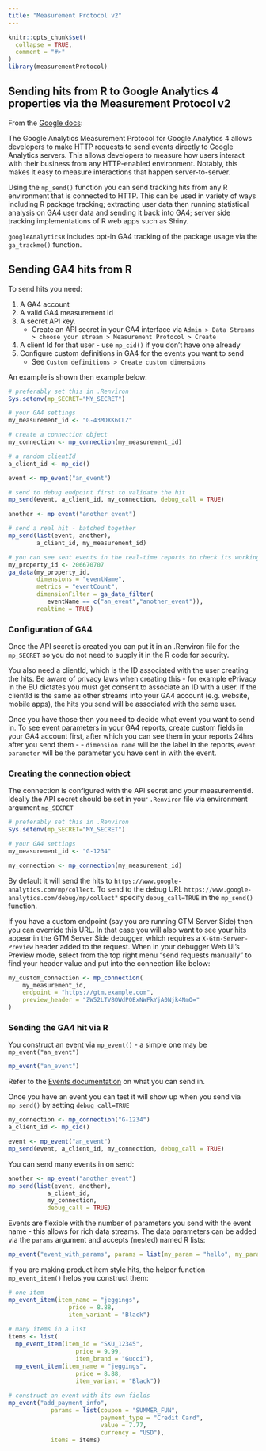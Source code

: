 ```yaml
---
title: "Measurement Protocol v2"
---
```



```r
knitr::opts_chunk$set(
  collapse = TRUE,
  comment = "#>"
)
library(measurementProtocol)
```

## Sending hits from R to Google Analytics 4 properties via the Measurement Protocol v2

From the [Google docs](https://developers.google.com/analytics/devguides/collection/protocol/ga4):

The Google Analytics Measurement Protocol for Google Analytics 4 allows developers to make HTTP requests to send events directly to Google Analytics servers. This allows developers to measure how users interact with their business from any HTTP-enabled environment. Notably, this makes it easy to measure interactions that happen server-to-server.

Using the `mp_send()` function you can send tracking hits from any R environment that is connected to HTTP.  This can be used in variety of ways including R package tracking; extracting user data then running statistical analysis on GA4 user data and sending it back into GA4; server side tracking implementations of R web apps such as Shiny.

`googleAnalyticsR` includes opt-in GA4 tracking of the package usage via the `ga_trackme()` function.

## Sending GA4 hits from R

To send hits you need: 

1. A GA4 account
2. A valid GA4 measurement Id
3. A secret API key.
   - Create an API secret in your GA4 interface via `Admin > Data Streams > choose your stream > Measurement Protocol > Create`
4. A client Id for that user - use `mp_cid()` if you don't have one already
5. Configure custom definitions in GA4 for the events you want to send
   - See `Custom definitions > Create custom dimensions` 

An example is shown then example below:

```r
# preferably set this in .Renviron
Sys.setenv(mp_SECRET="MY_SECRET")

# your GA4 settings
my_measurement_id <- "G-43MDXK6CLZ"

# create a connection object
my_connection <- mp_connection(my_measurement_id)

# a random clientId
a_client_id <- mp_cid()

event <- mp_event("an_event")

# send to debug endpoint first to validate the hit
mp_send(event, a_client_id, my_connection, debug_call = TRUE)

another <- mp_event("another_event")

# send a real hit - batched together
mp_send(list(event, another), 
        a_client_id, my_measurement_id)

# you can see sent events in the real-time reports to check its working
my_property_id <- 206670707
ga_data(my_property_id, 
        dimensions = "eventName", 
        metrics = "eventCount", 
        dimensionFilter = ga_data_filter(
           eventName == c("an_event","another_event")),
        realtime = TRUE)
```

### Configuration of GA4

Once the API secret is created you can put it in an .Renviron file for the `mp_SECRET` so you do not need to supply it in the R code for security.

You also need a clientId, which is the ID associated with the user creating the hits.  Be aware of privacy laws when creating this - for example ePrivacy in the EU dictates you must get consent to associate an ID with a user.  If the clientId is the same as other streams into your GA4 account (e.g. website, mobile apps), the hits you send will be associated with the same user.

Once you have those then you need to decide what event you want to send in. To see event parameters in your GA4 reports, create custom fields in your GA4 account first, after which you can see them in your reports 24hrs after you send them - - `dimension name` will be the label in the reports, `event parameter` will be the parameter you have sent in with the event. 

### Creating the connection object

The connection is configured with the API secret and your measurementId. Ideally the API secret should be set in your `.Renviron` file via environment argument `mp_SECRET` 

```r
# preferably set this in .Renviron
Sys.setenv(mp_SECRET="MY_SECRET")

# your GA4 settings
my_measurement_id <- "G-1234"

my_connection <- mp_connection(my_measurement_id)
```

By default it will send the hits to `https://www.google-analytics.com/mp/collect`. To send to the debug URL `https://www.google-analytics.com/debug/mp/collect"` specify `debug_call=TRUE` in the `mp_send()` function. 

If you have a custom endpoint (say you are running GTM Server Side) then you can override this URL.  In that case you will also want to see your hits appear in the GTM Server Side debugger, which requires a `X-Gtm-Server-Preview` header added to the request.  When in your debugger Web UI's Preview mode, select from the top right menu "send requests manually" to find your header value and put into the connection like below:

```r
my_custom_connection <- mp_connection(
    my_measurement_id,
    endpoint = "https://gtm.example.com",
    preview_header = "ZW52LTV8OWdPOExNWFkYjA0Njk4NmQ="
)
```

### Sending the GA4 hit via R

You construct an event via `mp_event()` - a simple one may be `mp_event("an_event")`

```r
mp_event("an_event")
```

Refer to the [Events documentation](https://developers.google.com/analytics/devguides/collection/protocol/ga4/reference/events) on what you can send in.

Once you have an event you can test it will show up when you send via `mp_send()` by setting `debug_call=TRUE`

```r
my_connection <- mp_connection("G-1234")
a_client_id <- mp_cid()

event <- mp_event("an_event")
mp_send(event, a_client_id, my_connection, debug_call = TRUE)
```

You can send many events in on send:

```r
another <- mp_event("another_event")
mp_send(list(event, another), 
           a_client_id, 
           my_connection, 
           debug_call = TRUE)
```

Events are flexible with the number of parameters you send with the event name - this allows for rich data streams.  The data parameters can be added via the `params` argument and accepts (nested) named R lists:

```r
mp_event("event_with_params", params = list(my_param = "hello", my_param2 = "mum"))
```

If you are making product item style hits, the helper function `mp_event_item()` helps you construct them:

```r
# one item
mp_event_item(item_name = "jeggings", 
                 price = 8.88, 
                 item_variant = "Black")
                 
# many items in a list
items <- list(
  mp_event_item(item_id = "SKU_12345", 
                   price = 9.99, 
                   item_brand = "Gucci"), 
  mp_event_item(item_name = "jeggings", 
                   price = 8.88, 
                   item_variant = "Black"))
                   
# construct an event with its own fields
mp_event("add_payment_info", 
            params = list(coupon = "SUMMER_FUN", 
                          payment_type = "Credit Card", 
                          value = 7.77, 
                          currency = "USD"), 
            items = items)
```

